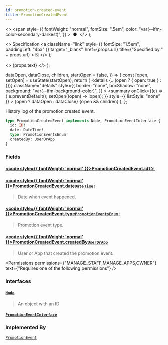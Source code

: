 ```yaml
---
id: promotion-created-event
title: PromotionCreatedEvent
---
```


  <>
    <span
      style={{
        fontWeight: "normal",
        fontSize: ".5em",
        color: "var(--ifm-color-secondary-darkest)",
      }}
    >
      &nbsp;●&nbsp;
    </span>
  </>
);

  <>
    Specification
    <a
      className="link"
      style={{ fontSize: "1.5em", paddingLeft: "4px" }}
      target="\_blank"
      href={props.url}
      title={"Specified by " + props.url}
    >
      ⎘
    </a>
  </>
);

  <>
    <span className={props.class}>{props.text}</span>
  </>
);


  dataOpen,
  dataClose,
  children,
  startOpen = false,
}) => {
  const [open, setOpen] = useState(startOpen);
  return (
    <details
      {...(open ? { open: true } : {})}
      className="details"
      style={{
        border: "none",
        boxShadow: "none",
        background: "var(--ifm-background-color)",
      }}
    >
      <summary
        onClick={(e) => {
          e.preventDefault();
          setOpen((open) => !open);
        }}
        style={{ listStyle: "none" }}
      >
        {open ? dataOpen : dataClose}
      </summary>
      {open && children}
    </details>
  );
};

History log of the promotion created event.

<Badge
  text="Added in Saleor 3.17"
  class="badge badge--secondary margin-bottom--sm"
/>

<FeaturePreview />

```graphql
type PromotionCreatedEvent implements Node, PromotionEventInterface {
  id: ID!
  date: DateTime!
  type: PromotionEventsEnum!
  createdBy: UserOrApp
}
```

### Fields

#### [<code style={{ fontWeight: 'normal' }}>PromotionCreatedEvent.<b>id</b></code>](#)<Bullet />[`ID!`](../../../api-reference/miscellaneous/scalars/id) <Badge class="badge badge--secondary" text="non-null"/> <Badge class="badge badge--secondary" text="scalar"/> <Badge class="badge badge--secondary" text="miscellaneous"/>

>

#### [<code style={{ fontWeight: 'normal' }}>PromotionCreatedEvent.<b>date</b></code>](#)<Bullet />[`DateTime!`](../../../api-reference/miscellaneous/scalars/date-time) <Badge class="badge badge--secondary" text="non-null"/> <Badge class="badge badge--secondary" text="scalar"/> <Badge class="badge badge--secondary" text="miscellaneous"/>

> Date when event happened.

#### [<code style={{ fontWeight: 'normal' }}>PromotionCreatedEvent.<b>type</b></code>](#)<Bullet />[`PromotionEventsEnum!`](../../../api-reference/discounts/enums/promotion-events-enum) <Badge class="badge badge--secondary" text="non-null"/> <Badge class="badge badge--secondary" text="enum"/> <Badge class="badge badge--secondary" text="discounts"/>

> Promotion event type.

#### [<code style={{ fontWeight: 'normal' }}>PromotionCreatedEvent.<b>createdBy</b></code>](#)<Bullet />[`UserOrApp`](../../../api-reference/miscellaneous/unions/user-or-app) <Badge class="badge badge--secondary" text="union"/> <Badge class="badge badge--secondary" text="miscellaneous"/>

> User or App that created the promotion event.

<Permissions
  permissions={"MANAGE_STAFF,MANAGE_APPS,OWNER"}
  text={"Requires one of the following permissions"}
/>

### Interfaces

#### [`Node`](../../../api-reference/miscellaneous/interfaces/node) <Badge class="badge badge--secondary" text="interface"/> <Badge class="badge badge--secondary" text="miscellaneous"/>

> An object with an ID

#### [`PromotionEventInterface`](../../../api-reference/miscellaneous/interfaces/promotion-event-interface) <Badge class="badge badge--secondary" text="interface"/> <Badge class="badge badge--secondary" text="miscellaneous"/>

>

### Implemented By

[`PromotionEvent`](../../../api-reference/miscellaneous/unions/promotion-event) <Badge class="badge badge--secondary" text="union"/>


